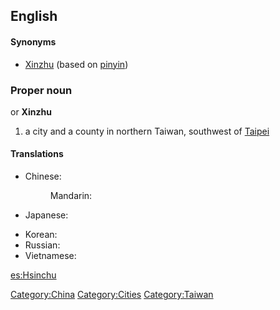 {{wikipedia}}
==English==

====Synonyms====
{{rfc-level|Synonyms at L4+ not in L3 POS section|lang=en}}
* [[Xinzhu]] (based on [[pinyin]])

===Proper noun===
{{en-proper noun}} or '''Xinzhu'''

# a city and a county in northern Taiwan, southwest of [[Taipei]]

====Translations====
{{trans-top|a city in Taiwan}}
* Chinese:
*: Mandarin: {{t|zh|新竹|tr=Xīnzhú|sc=Hani}}
* Japanese: {{t-|ja|新竹|tr=しんちく, Shinchiku|sc=Jpan}}
{{trans-mid}}
* Korean: {{t|ko|신주|tr=Sinju|sc=Kore}}
* Russian: {{t|ru|Синьчжу|m|tr=Sin’čžú|sc=Cyrl}} {{indeclinable}}
* Vietnamese: {{t|vi|Tân Trúc}}
{{trans-bottom}}

[[Category:China]]
[[Category:Cities]]
[[Category:Taiwan]]

[[es:Hsinchu]]